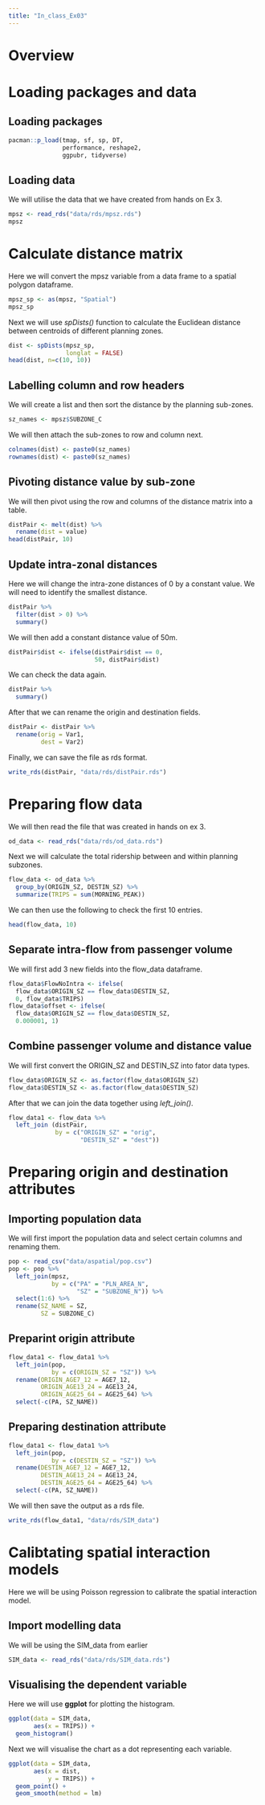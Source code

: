 ```yaml
---
title: "In_class_Ex03"
---
```





# Overview

# Loading packages and data

## Loading packages
```r

pacman::p_load(tmap, sf, sp, DT, 
               performance, reshape2,
               ggpubr, tidyverse)
```

## Loading data

We will utilise the data that we have created from hands on Ex 3.
```r
mpsz <- read_rds("data/rds/mpsz.rds")
mpsz

```

# Calculate distance matrix

Here we will convert the mpsz variable from a data frame to a spatial polygon dataframe.
```r
mpsz_sp <- as(mpsz, "Spatial")
mpsz_sp

```
Next we will use *spDists()* function to calculate the Euclidean distance between centroids of different planning zones.
```r
dist <- spDists(mpsz_sp, 
                longlat = FALSE)
head(dist, n=c(10, 10))
```

## Labelling column and row headers

We will create a list and then sort the distance by the planning sub-zones.
```r
sz_names <- mpsz$SUBZONE_C
```

We will then attach the sub-zones to row and column next.

```r
colnames(dist) <- paste0(sz_names)
rownames(dist) <- paste0(sz_names)

```


## Pivoting distance value by sub-zone

We will then pivot using the row and columns of the distance matrix into a table.
```r
distPair <- melt(dist) %>%
  rename(dist = value)
head(distPair, 10)
```


## Update intra-zonal distances

Here we will change the intra-zone distances of 0 by a constant value. We will need to identify the smallest distance.
```r
distPair %>%
  filter(dist > 0) %>%
  summary()

```

We will then add a constant distance value of 50m.
```r
distPair$dist <- ifelse(distPair$dist == 0,
                        50, distPair$dist)
```

We can check the data again.
```r
distPair %>%
  summary()
```

After that we can rename the origin and destination fields.

```r
distPair <- distPair %>%
  rename(orig = Var1,
         dest = Var2)
```

Finally, we can save the file as rds format.
```r
write_rds(distPair, "data/rds/distPair.rds") 
```

# Preparing flow data

We will then read the file that was created in hands on ex 3.
```r
od_data <- read_rds("data/rds/od_data.rds")
```

Next we will calculate the total ridership between and within planning subzones.

```r
flow_data <- od_data %>%
  group_by(ORIGIN_SZ, DESTIN_SZ) %>% 
  summarize(TRIPS = sum(MORNING_PEAK)) 
```

We can then use the following to check the first 10 entries.
```r
head(flow_data, 10)
```

## Separate intra-flow from passenger volume

We will first add 3 new fields into the flow_data dataframe.

```r
flow_data$FlowNoIntra <- ifelse(
  flow_data$ORIGIN_SZ == flow_data$DESTIN_SZ, 
  0, flow_data$TRIPS)
flow_data$offset <- ifelse(
  flow_data$ORIGIN_SZ == flow_data$DESTIN_SZ, 
  0.000001, 1)

```

## Combine passenger volume and distance value

We will first convert the ORIGIN_SZ and DESTIN_SZ into fator data types.

```r
flow_data$ORIGIN_SZ <- as.factor(flow_data$ORIGIN_SZ)
flow_data$DESTIN_SZ <- as.factor(flow_data$DESTIN_SZ)
```

After that we can join the data together using *left_join()*.

```r
flow_data1 <- flow_data %>%
  left_join (distPair,
             by = c("ORIGIN_SZ" = "orig",
                    "DESTIN_SZ" = "dest"))
```

# Preparing origin and destination attributes

## Importing population data

We will first import the population data and select certain columns and renaming them.
```r
pop <- read_csv("data/aspatial/pop.csv")
pop <- pop %>%
  left_join(mpsz,
            by = c("PA" = "PLN_AREA_N",
                   "SZ" = "SUBZONE_N")) %>%
  select(1:6) %>%
  rename(SZ_NAME = SZ,
         SZ = SUBZONE_C)
```
## Preparint origin attribute

```r
flow_data1 <- flow_data1 %>%
  left_join(pop,
            by = c(ORIGIN_SZ = "SZ")) %>%
  rename(ORIGIN_AGE7_12 = AGE7_12,
         ORIGIN_AGE13_24 = AGE13_24,
         ORIGIN_AGE25_64 = AGE25_64) %>%
  select(-c(PA, SZ_NAME))
```

## Preparing destination attribute
```r
flow_data1 <- flow_data1 %>%
  left_join(pop,
            by = c(DESTIN_SZ = "SZ")) %>%
  rename(DESTIN_AGE7_12 = AGE7_12,
         DESTIN_AGE13_24 = AGE13_24,
         DESTIN_AGE25_64 = AGE25_64) %>%
  select(-c(PA, SZ_NAME))

```

We will then save the output as a rds file.

```r
write_rds(flow_data1, "data/rds/SIM_data")
```

# Calibtating spatial interaction models

Here we will be using Poisson regression to calibrate the spatial interaction model.

## Import modelling data

We will be using the SIM_data from earlier

```r
SIM_data <- read_rds("data/rds/SIM_data.rds")
```

## Visualising the dependent variable

Here we will use **ggplot** for plotting the histogram.

```r
ggplot(data = SIM_data,
       aes(x = TRIPS)) +
  geom_histogram()
```

Next we will visualise the chart as a dot representing each variable.

```r
ggplot(data = SIM_data,
       aes(x = dist,
           y = TRIPS)) +
  geom_point() +
  geom_smooth(method = lm)
```